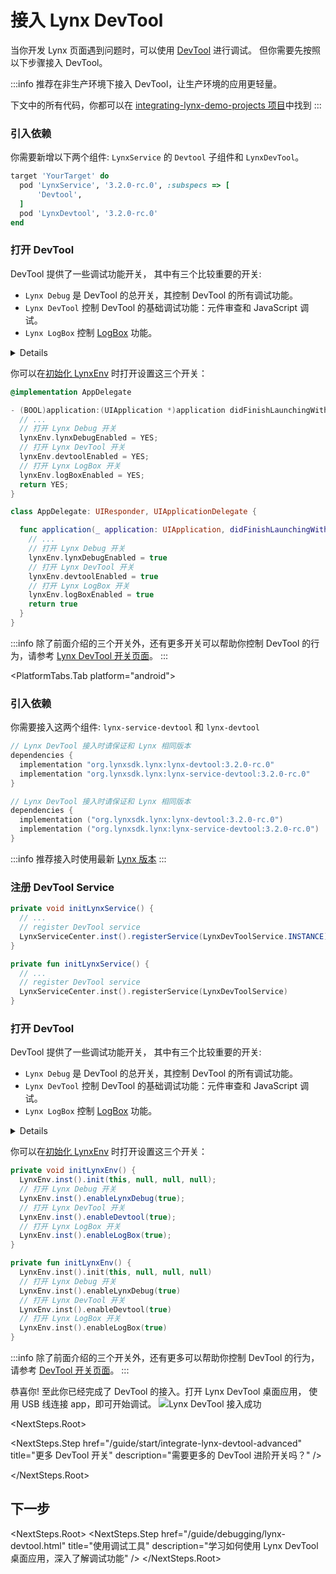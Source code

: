 
# 接入 Lynx DevTool

当你开发 Lynx 页面遇到问题时，可以使用 [DevTool](guide/debugging/lynx-devtool.mdx) 进行调试。
但你需要先按照以下步骤接入 DevTool。

:::info
推荐在非生产环境下接入 DevTool，让生产环境的应用更轻量。

下文中的所有代码，你都可以在 [integrating-lynx-demo-projects 项目](https://github.com/lynx-family/integrating-lynx-demo-projects/tree/release/1.0)中找到
:::

<PlatformTabs hashKey="platform">
<PlatformTabs.Tab platform="ios">

<MySteps>

### 引入依赖

你需要新增以下两个组件: `LynxService` 的 `Devtool` 子组件和 `LynxDevTool`。

```ruby title="Podfile" {8,11}
target 'YourTarget' do
  pod 'LynxService', '3.2.0-rc.0', :subspecs => [
      'Devtool',
  ]
  pod 'LynxDevtool', '3.2.0-rc.0'
end
```

### 打开 DevTool

DevTool 提供了一些调试功能开关，
其中有三个比较重要的开关:

- `Lynx Debug` 是 DevTool 的总开关，其控制 DevTool 的所有调试功能。
- `Lynx DevTool` 控制 DevTool 的基础调试功能：元件审查和 JavaScript 调试。
- `Lynx LogBox` 控制 [LogBox](guide/debugging/handle-errors.html) 功能。

<Details title="这三个开关默认是关闭的，建议同步开启这三个开关">

- 使用 DevTool 桌面应用调试 Lynx 页面时，需要同时打开 Lynx Debug 和
  Lynx DevTool 开关
- LogBox 可以帮助你快速发现问题

</Details>

你可以在[初始化 LynxEnv](guide/start/integrate-with-existing-apps.html#lynxenv-初始化) 时打开设置这三个开关：

<Tabs groupId='integrating-lynx-with-existing-app-ios'>
<Tab label="Objective-C">

```objective-c title=AppDelegate.m {5-10}
@implementation AppDelegate

- (BOOL)application:(UIApplication *)application didFinishLaunchingWithOptions:(NSDictionary *)launchOptions {
  // ...
  // 打开 Lynx Debug 开关
  lynxEnv.lynxDebugEnabled = YES;
  // 打开 Lynx DevTool 开关
  lynxEnv.devtoolEnabled = YES;
  // 打开 Lynx LogBox 开关
  lynxEnv.logBoxEnabled = YES;
  return YES;
}
```

</Tab>
<Tab label="Swift">

```swift title=AppDelegate.swift {5-10}
class AppDelegate: UIResponder, UIApplicationDelegate {

  func application(_ application: UIApplication, didFinishLaunchingWithOptions launchOptions: [UIApplication.LaunchOptionsKey: Any]?) -> Bool {
    // ...
    // 打开 Lynx Debug 开关
    lynxEnv.lynxDebugEnabled = true
    // 打开 Lynx DevTool 开关
    lynxEnv.devtoolEnabled = true
    // 打开 Lynx LogBox 开关
    lynxEnv.logBoxEnabled = true
    return true
  }
}
```

</Tab>
</Tabs>

:::info
除了前面介绍的三个开关外，还有更多开关可以帮助你控制 DevTool 的行为，请参考 [Lynx DevTool 开关页面](/guide/start/integrate-lynx-devtool-advanced.html#debugging-devtool-switch)。
:::

 </MySteps>
</PlatformTabs.Tab>

<PlatformTabs.Tab platform="android">
  <MySteps>
### 引入依赖

你需要接入这两个组件: `lynx-service-devtool` 和 `lynx-devtool`

<Tabs groupId='impl-android'>
<Tab label="build.gradle">

```groovy
// Lynx DevTool 接入时请保证和 Lynx 相同版本
dependencies {
  implementation "org.lynxsdk.lynx:lynx-devtool:3.2.0-rc.0"
  implementation "org.lynxsdk.lynx:lynx-service-devtool:3.2.0-rc.0"
}
```

</Tab>
<Tab label="build.gradle.kts">

```kotlin
// Lynx DevTool 接入时请保证和 Lynx 相同版本
dependencies {
  implementation ("org.lynxsdk.lynx:lynx-devtool:3.2.0-rc.0")
  implementation ("org.lynxsdk.lynx:lynx-service-devtool:3.2.0-rc.0")
}
```

</Tab>
</Tabs>

:::info
推荐接入时使用最新 [Lynx 版本](https://github.com/lynx-family/lynx/releases)
:::

### 注册 DevTool Service

<Tabs groupId='register-devtool-service-android'>
<Tab label="Java">

```java title=YourApplication.java {3-4}
private void initLynxService() {
  // ...
  // register DevTool service
  LynxServiceCenter.inst().registerService(LynxDevToolService.INSTANCE);
}

```

</Tab>
<Tab label="Kotlin">

```kotlin title=YourApplication.kt {3-4}
private fun initLynxService() {
  // ...
  // register DevTool service
  LynxServiceCenter.inst().registerService(LynxDevToolService)
}
```

</Tab>
</Tabs>

### 打开 DevTool

DevTool 提供了一些调试功能开关，
其中有三个比较重要的开关:

- `Lynx Debug` 是 DevTool 的总开关，其控制 DevTool 的所有调试功能。
- `Lynx DevTool` 控制 DevTool 的基础调试功能：元件审查和 JavaScript 调试。
- `Lynx LogBox` 控制 [LogBox](guide/debugging/handle-errors.html) 功能。

<Details title="这三个开关默认是关闭的，建议同步开启这三个开关">

- 使用 DevTool 桌面应用调试 Lynx 页面时，需要同时打开 Lynx Debug 和
  Lynx DevTool 开关
- LogBox 可以帮助你快速发现问题

</Details>

你可以在[初始化 LynxEnv](guide/start/integrate-with-existing-apps.html#lynxenv-初始化) 时打开设置这三个开关：

<Tabs groupId='turn-on-switches-android'>
<Tab label="Java">

```java title=YourApplication.java {3-8}
private void initLynxEnv() {
  LynxEnv.inst().init(this, null, null, null);
  // 打开 Lynx Debug 开关
  LynxEnv.inst().enableLynxDebug(true);
  // 打开 Lynx DevTool 开关
  LynxEnv.inst().enableDevtool(true);
  // 打开 Lynx LogBox 开关
  LynxEnv.inst().enableLogBox(true);
}

```

</Tab>
<Tab label="Kotlin">

```kotlin title=YourApplication.kt {3-8}
private fun initLynxEnv() {
  LynxEnv.inst().init(this, null, null, null)
  // 打开 Lynx Debug 开关
  LynxEnv.inst().enableLynxDebug(true)
  // 打开 Lynx DevTool 开关
  LynxEnv.inst().enableDevtool(true)
  // 打开 Lynx LogBox 开关
  LynxEnv.inst().enableLogBox(true)
}
```

</Tab>
</Tabs>

:::info
除了前面介绍的三个开关外，还有更多可以帮助你控制 DevTool 的行为，请参考 [DevTool 开关页面](/guide/start/integrate-lynx-devtool-advanced.html#debugging-devtool-switch)。
:::

</MySteps>
</PlatformTabs.Tab>

</PlatformTabs>
恭喜你! 至此你已经完成了 DevTool 的接入。打开 Lynx DevTool 桌面应用，
使用 USB 线连接 app，即可开始调试。
<img
  src="/assets/doc/devtool_connected_success.png"
  alt="Lynx DevTool 接入成功"
  width={800}
/>

<NextSteps.Root>

<NextSteps.Step
  href="/guide/start/integrate-lynx-devtool-advanced"
  title="更多 DevTool 开关"
  description="需要更多的 DevTool 进阶开关吗？"
/>

</NextSteps.Root>

## 下一步

<NextSteps.Root>
  <NextSteps.Step
    href="/guide/debugging/lynx-devtool.html"
    title="使用调试工具"
    description="学习如何使用 Lynx DevTool 桌面应用，深入了解调试功能"
  />
</NextSteps.Root>
